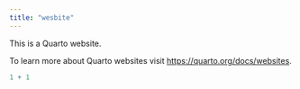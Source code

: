 ```yaml
---
title: "wesbite"
---
```


This is a Quarto website.

To learn more about Quarto websites visit <https://quarto.org/docs/websites>.

```r
1 + 1
```
